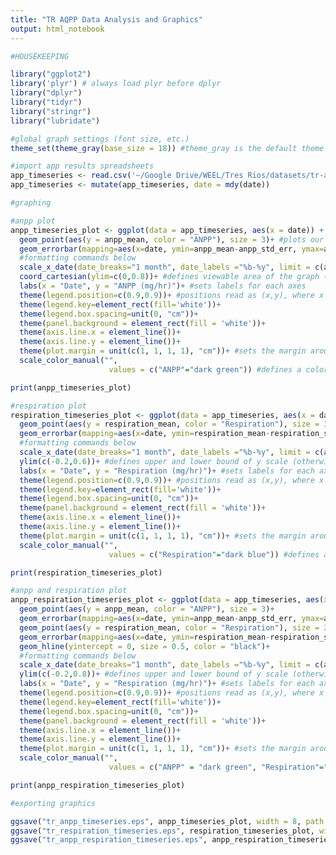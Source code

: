 ```yaml
---
title: "TR AQPP Data Analysis and Graphics"
output: html_notebook
---
```


```r
#HOUSEKEEPING

library("ggplot2")
library('plyr') # always load plyr before dplyr
library("dplyr")
library("tidyr")
library("stringr")
library("lubridate")

#global graph settings (font size, etc.)
theme_set(theme_gray(base_size = 18)) #theme_gray is the default theme

#import app results spreadsheets
app_timeseries <- read.csv('~/Google Drive/WEEL/Tres Rios/datasets/tr-aquatic-primary-productivity/results/tr_app_timeseries.csv', stringsAsFactors = FALSE)
app_timeseries <- mutate(app_timeseries, date = mdy(date))

```


```r
#graphing

#anpp plot
anpp_timeseries_plot <- ggplot(data = app_timeseries, aes(x = date)) + #calls ggplot and stores the call in a graphics object called "app_timeseries_plot"
  geom_point(aes(y = anpp_mean, color = "ANPP"), size = 3)+ #plots our data as points, specify our data series via a color argument (to be defined later)
  geom_errorbar(mapping=aes(x=date, ymin=anpp_mean-anpp_std_err, ymax=anpp_mean+anpp_std_err), width=7, size=0.5, color="dark green")+ #defines the size and values for standard error
  #formatting commands below
  scale_x_date(date_breaks="1 month", date_labels ="%b-%y", limit = c(as.Date("2017-05-01"), as.Date("2017-12-01")))+ #sets the scale for x axis
  coord_cartesian(ylim=c(0,0.8))+ #defines viewable area of the graph (different from ylim in that this only adjusts viewing area) (otherwise R just guesses)
  labs(x = "Date", y = "ANPP (mg/hr)")+ #sets labels for each axes
  theme(legend.position=c(0.9,0.9))+ #positions read as (x,y), where x = 0 is left, y = 0 is bottom
  theme(legend.key=element_rect(fill='white'))+
  theme(legend.box.spacing=unit(0, "cm"))+
  theme(panel.background = element_rect(fill = 'white'))+
  theme(axis.line.x = element_line())+
  theme(axis.line.y = element_line())+
  theme(plot.margin = unit(c(1, 1, 1, 1), "cm"))+ #sets the margin around the plot area; note: arugments correspond to (top, right, bottom, left)
  scale_color_manual("", 
                      values = c("ANPP"="dark green")) #defines a color scale for each data series and generates a legend

print(anpp_timeseries_plot)
```

```r
#respiration plot
respiration_timeseries_plot <- ggplot(data = app_timeseries, aes(x = date)) + #calls ggplot and stores the call in a graphics object called "app_timeseries_plot"
  geom_point(aes(y = respiration_mean, color = "Respiration"), size = 3)+ #plots our data as points, specify our data series via a color argument (to be defined later)
  geom_errorbar(mapping=aes(x=date, ymin=respiration_mean-respiration_std_err, ymax=respiration_mean+respiration_std_err), width=7, size=0.5, color="dark blue")+ #defines the size and values for standard error
  #formatting commands below
  scale_x_date(date_breaks="1 month", date_labels ="%b-%y", limit = c(as.Date("2017-05-01"), as.Date("2017-12-01")))+ #sets the scale for x axis
  ylim(c(-0.2,0.6))+ #defines upper and lower bound of y scale (otherwise R just guesses)
  labs(x = "Date", y = "Respiration (mg/hr)")+ #sets labels for each axes
  theme(legend.position=c(0.9,0.9))+ #positions read as (x,y), where x = 0 is left, y = 0 is bottom
  theme(legend.key=element_rect(fill='white'))+
  theme(legend.box.spacing=unit(0, "cm"))+
  theme(panel.background = element_rect(fill = 'white'))+
  theme(axis.line.x = element_line())+
  theme(axis.line.y = element_line())+
  theme(plot.margin = unit(c(1, 1, 1, 1), "cm"))+ #sets the margin around the plot area; note: arugments correspond to (top, right, bottom, left)
  scale_color_manual("", 
                      values = c("Respiration"="dark blue")) #defines a color scale for each data series and generates a legend

print(respiration_timeseries_plot)
```

```r
#anpp and respiration plot
anpp_respiration_timeseries_plot <- ggplot(data = app_timeseries, aes(x = date)) + #calls ggplot and stores the call in a graphics object called "app_timeseries_plot"
  geom_point(aes(y = anpp_mean, color = "ANPP"), size = 3)+ 
  geom_errorbar(mapping=aes(x=date, ymin=anpp_mean-anpp_std_err, ymax=anpp_mean+anpp_std_err), width=7, size=0.5, color="dark green")+
  geom_point(aes(y = respiration_mean, color = "Respiration"), size = 3)+ 
  geom_errorbar(mapping=aes(x=date, ymin=respiration_mean-respiration_std_err, ymax=respiration_mean+respiration_std_err), width=7, size=0.5, color="dark blue")+
  geom_hline(yintercept = 0, size = 0.5, color = "black")+
  #formatting commands below
  scale_x_date(date_breaks="1 month", date_labels ="%b-%y", limit = c(as.Date("2017-05-01"), as.Date("2017-12-01")))+ #sets the scale for x axis
  ylim(c(-0.2,0.8))+ #defines upper and lower bound of y scale (otherwise R just guesses)
  labs(x = "Date", y = "Respiration (mg/hr)")+ #sets labels for each axes
  theme(legend.position=c(0.9,0.9))+ #positions read as (x,y), where x = 0 is left, y = 0 is bottom
  theme(legend.key=element_rect(fill='white'))+
  theme(legend.box.spacing=unit(0, "cm"))+
  theme(panel.background = element_rect(fill = 'white'))+
  theme(axis.line.x = element_line())+
  theme(axis.line.y = element_line())+
  theme(plot.margin = unit(c(1, 1, 1, 1), "cm"))+ #sets the margin around the plot area; note: arugments correspond to (top, right, bottom, left)
  scale_color_manual("", 
                      values = c("ANPP" = "dark green", "Respiration"="dark blue")) #defines a color scale for each data series and generates a legend

print(anpp_respiration_timeseries_plot)
```



```r
#exporting graphics

ggsave("tr_anpp_timeseries.eps", anpp_timeseries_plot, width = 8, path = '~/Google Drive/WEEL/Tres Rios/datasets/tr-aquatic-primary-productivity/graphics/')
ggsave("tr_respiration_timeseries.eps", respiration_timeseries_plot, width = 8, path = '~/Google Drive/WEEL/Tres Rios/datasets/tr-aquatic-primary-productivity/graphics/')
ggsave("tr_anpp_respiration_timeseries.eps", anpp_respiration_timeseries_plot, width = 8, path = '~/Google Drive/WEEL/Tres Rios/datasets/tr-aquatic-primary-productivity/graphics/')

```

